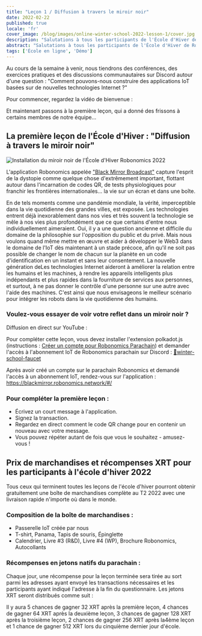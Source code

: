 ```yaml
---
title: "Leçon 1 / Diffusion à travers le miroir noir"
date: 2022-02-22
published: true
locale: 'fr'
cover_image: /blog/images/online-winter-school-2022-lesson-1/cover.jpg
description: "Salutations à tous les participants de l'École d'Hiver de Robonomics 2022 ! Au cours de la semaine à venir, nous tiendrons des conférences, des exercices pratiques et des discussions communautaires sur Discord autour d'une question : 'Comment pouvons-nous construire des applications IoT basées sur de nouvelles technologies Internet ?' Passons à la première leçon, qui a donné des frissons à certains membres de notre équipe..."
abstract: "Salutations à tous les participants de l'École d'Hiver de Robonomics 2022 !"
tags: ['École en ligne', 'Démo']
---
```


<PostExpiredInfo/>

Au cours de la semaine à venir, nous tiendrons des conférences, des exercices pratiques et des discussions communautaires sur Discord autour d'une question : "Comment pouvons-nous construire des applications IoT basées sur de nouvelles technologies Internet ?"

Pour commencer, regardez la vidéo de bienvenue :

<YouTube id="https://youtu.be/HXfKfnowyB4" posterQuality="max"/>

Et maintenant passons à la première leçon, qui a donné des frissons à certains membres de notre équipe...

## La première leçon de l'École d'Hiver : "Diffusion à travers le miroir noir"

![Installation du miroir noir de l'École d'Hiver Robonomics 2022](/blog/images/online-winter-school-2022-lesson-1/blackmirror-installation.jpg)

L'application Robonomics appelée ["Black Mirror Broadcast"](https://blackmirror.robonomics.network/#/) capture l'esprit de la dystopie comme quelque chose d'extrêmement important, flottant autour dans l'incarnation de codes QR, de tests physiologiques pour franchir les frontières internationales... la vie sur un écran et dans une boîte.

En de tels moments comme une pandémie mondiale, la vérité, imperceptible dans la vie quotidienne des grandes villes, est exposée. Les technologies entrent déjà inexorablement dans nos vies et très souvent la technologie se mêle à nos vies plus profondément que ce que certains d'entre nous individuellement aimeraient. Oui, il y a une question ancienne et difficile du domaine de la philosophie sur l'opposition du public et du privé. Mais nous voulons quand même mettre en œuvre et aider à développer le Web3 dans le domaine de l'IoT dès maintenant à un stade précoce, afin qu'il ne soit pas possible de changer le nom de chacun sur la planète en un code d'identification en un instant et sans leur consentement. La nouvelle génération deLes technologies Internet aideront à améliorer la relation entre les humains et les machines, à rendre les appareils intelligents plus indépendants et plus rapides dans la fourniture de services aux personnes, et surtout, à ne pas donner le contrôle d'une personne sur une autre avec l'aide des machines. C'est ainsi que nous envisageons le meilleur scénario pour intégrer les robots dans la vie quotidienne des humains.

<TextCard>

### Voulez-vous essayer de voir votre reflet dans un miroir noir ?

Diffusion en direct sur YouTube :

<YouTube id="https://youtu.be/AMX7TWVbmgs" posterQuality="max"/>

Pour compléter cette leçon, vous devez installer l'extension polkadot.js (instructions : [Créer un compte pour Robonomics Parachain](https://wiki.robonomics.network/docs/en/create-account-in-dapp/)) et demander l'accès à l'abonnement IoT de Robonomics parachain sur Discord : [🚰winter-school-faucet](https://discord.com/invite/5UWNGNaAUf)

Après avoir créé un compte sur le parachain Robonomics et demandé l'accès à un abonnement IoT, rendez-vous sur l'application : https://blackmirror.robonomics.network/#/

</TextCard>

<TextCard>

### Pour compléter la première leçon :
- Écrivez un court message à l'application.
- Signez la transaction.
- Regardez en direct comment le code QR change pour en contenir un nouveau avec votre message.
- Vous pouvez répéter autant de fois que vous le souhaitez - amusez-vous !

</TextCard>

## Prix de marchandises et récompenses XRT pour les participants à l'école d'hiver 2022

Tous ceux qui terminent toutes les leçons de l'école d'hiver pourront obtenir gratuitement une boîte de marchandises complète au T2 2022 avec une livraison rapide n'importe où dans le monde.

### Composition de la boîte de marchandises :
- Passerelle IoT créée par nous
- T-shirt, Panama, Tapis de souris, Épinglette
- Calendrier, Livre #3 (R&D), Livre #4 (WP), Brochure Robonomics, Autocollants

### Récompenses en jetons natifs du parachain :

Chaque jour, une récompense pour la leçon terminée sera tirée au sort parmi les adresses ayant envoyé les transactions nécessaires et les participants ayant indiqué l'adresse à la fin du questionnaire. Les jetons XRT seront distribués comme suit :

Il y aura 5 chances de gagner 32 XRT après la première leçon, 4 chances de gagner 64 XRT après la deuxième leçon, 3 chances de gagner 128 XRT après la troisième leçon, 2 chances de gagner 256 XRT après la4ème leçon et 1 chance de gagner 512 XRT lors du cinquième dernier jour d'école.